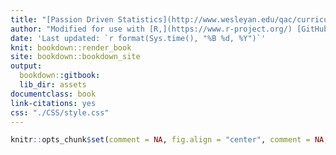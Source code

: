 ```yaml
---
title: "[Passion Driven Statistics](http://www.wesleyan.edu/qac/curriculum/resources/index.html)"
author: "Modified for use with [R,](https://www.r-project.org/) [GitHub,](https://github.com/) and [Zotero](https://www.zotero.org/)"
date: 'Last updated: `r format(Sys.time(), "%B %d, %Y")`'
knit: bookdown::render_book
site: bookdown::bookdown_site
output:
  bookdown::gitbook: 
  lib_dir: assets
documentclass: book
link-citations: yes
css: "./CSS/style.css"
---
```


```r
knitr::opts_chunk$set(comment = NA, fig.align = "center", comment = NA, warning = FALSE, message = FALSE)
```

